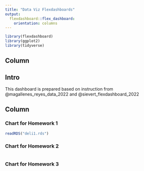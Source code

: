 ```yaml
---
title: "Data Viz Flexdashboards"
output: 
  flexdashboard::flex_dashboard:
    orientation: columns
---
```


```r
library(flexdashboard)
library(ggplot2)
library(tidyverse)
```

## Column {data-width="250"}

## Intro {.sidebar}

This dashboard is prepared based on instruction from @magallenes_reyes_data_2022 and @sievert_flexdashboard_2022

## Column {data-width="650"}

### Chart for Homework 1

```r
readRDS("deli1.rds")
```

### Chart for Homework 2

```r

```

### Chart for Homework 3

```r

```
